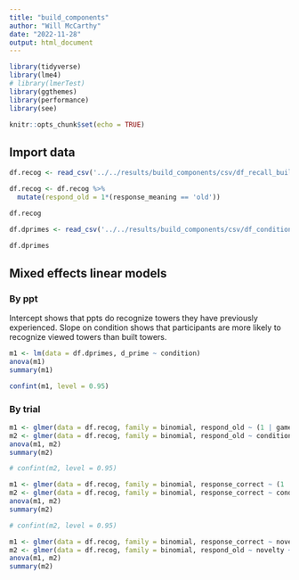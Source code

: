 ```yaml
---
title: "build_components"
author: "Will McCarthy"
date: "2022-11-28"
output: html_document
---
```


```r
library(tidyverse)
library(lme4)
# library(lmerTest)
library(ggthemes)
library(performance) 
library(see)
```

```r
knitr::opts_chunk$set(echo = TRUE)
```

## Import data

```r
df.recog <- read_csv('../../results/build_components/csv/df_recall_build_components_pilot_2.csv')

df.recog <- df.recog %>%
  mutate(respond_old = 1*(response_meaning == 'old'))

df.recog

df.dprimes <- read_csv('../../results/build_components/csv/df_condition_measures_build_components_pilot_2.csv')

df.dprimes
```

## Mixed effects linear models

### By ppt

Intercept shows that ppts do recognize towers they have previously experienced.
Slope on condition shows that participants are more likely to recognize viewed towers than built towers.
```r
m1 <- lm(data = df.dprimes, d_prime ~ condition)
anova(m1)
summary(m1)

confint(m1, level = 0.95)
```

### By trial

```r
m1 <- glmer(data = df.recog, family = binomial, respond_old ~ (1 | gameID) + (1 | tower_id))
m2 <- glmer(data = df.recog, family = binomial, respond_old ~ condition + (1 | gameID) + (1 | tower_id))
anova(m1, m2)
summary(m2)

# confint(m2, level = 0.95)

```
```r
m1 <- glmer(data = df.recog, family = binomial, response_correct ~ (1 | gameID)  + (1 | tower_id))
m2 <- glmer(data = df.recog, family = binomial, response_correct ~ condition + (1 | gameID)  + (1 | tower_id))
anova(m1, m2)
summary(m2)

# confint(m2, level = 0.95)
```


```r
m1 <- glmer(data = df.recog, family = binomial, response_correct ~ novelty + (1 + novelty | gameID) + (1 | tower_id))
m2 <- glmer(data = df.recog, family = binomial, respond_old ~ novelty + condition + (1 + novelty | gameID) +  (1 | tower_id))
anova(m1, m2)
summary(m2)
```

